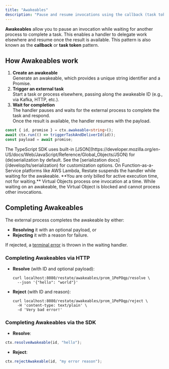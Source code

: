 ```yaml
---
title: "Awakeables"
description: "Pause and resume invocations using the callback (task token) pattern."
---
```


**Awakeables** allow you to pause an invocation while waiting for another process to complete a task. This enables a handler to delegate work elsewhere and resume once the result is available. This pattern is also known as the **callback** or **task token** pattern.


## How Awakeables work

1. **Create an awakeable**  
   Generate an awakeable, which provides a unique string identifier and a Promise.
2. **Trigger an external task**  
   Start a task or process elsewhere, passing along the awakeable ID (e.g., via Kafka, HTTP, etc.).  
3. **Wait for completion**  
   The handler pauses and waits for the external process to complete the task and respond.  
   Once the result is available, the handler resumes with the payload.

```ts  {CODE_LOAD::ts/src/develop/awakeable.ts}
const { id, promise } = ctx.awakeable<string>();
await ctx.run(() => triggerTaskAndDeliverId(id));
const payload = await promise;
```

<Note>
  The TypeScript SDK uses built-in [JSON](https://developer.mozilla.org/en-US/docs/Web/JavaScript/Reference/Global_Objects/JSON) for (de)serialization by default. See the [serialization docs](/develop/ts/serialization) for customization options.
</Note>

<Tip>
  On Function-as-a-Service platforms like AWS Lambda, Restate suspends the handler while waiting for the awakeable. **You are only billed for active execution time, not for waiting.**
</Tip> 

<Warning>
  Virtual Objects process one invocation at a time. While waiting on an awakeable, the Virtual Object is blocked and cannot process other invocations.
</Warning>

## Completing Awakeables

The external process completes the awakeable by either:

- **Resolving** it with an optional payload, or
- **Rejecting** it with a reason for failure.

If rejected, a [terminal error](/develop/ts/error-handling) is thrown in the waiting handler.

### Completing Awakeables via HTTP

- **Resolve** (with ID and optional payload):
  ```shell
  curl localhost:8080/restate/awakeables/prom_1PePOqp/resolve \
    --json '{"hello": "world"}'
  ```


- **Reject** (with ID and reason):
  ```shell
  curl localhost:8080/restate/awakeables/prom_1PePOqp/reject \
    -H 'content-type: text/plain' \
    -d 'Very bad error!'
  ```

### Completing Awakeables via the SDK

- **Resolve**:
```ts  {CODE_LOAD::../snippets/ts/src/develop/awakeable.ts#resolve}
ctx.resolveAwakeable(id, "hello");
```

- **Reject**:
```ts  {CODE_LOAD::../snippets/ts/src/develop/awakeable.ts#reject}
ctx.rejectAwakeable(id, "my error reason");
```

